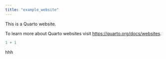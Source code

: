 ```yaml
---
title: "example_website"
---
```


This is a Quarto website.

To learn more about Quarto websites visit <https://quarto.org/docs/websites>.

```r
1 + 1
```


hhh